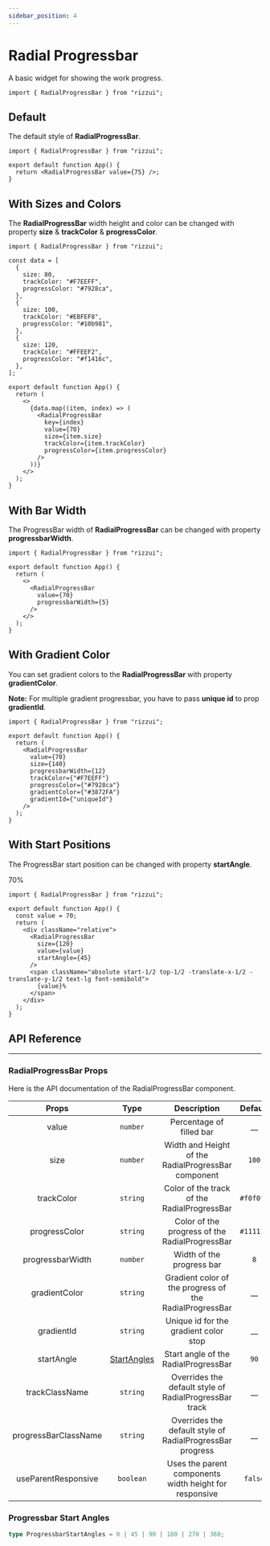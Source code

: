 ```yaml
---
sidebar_position: 4
---
```



# Radial Progressbar

A basic widget for showing the work progress.

```tsx
import { RadialProgressBar } from "rizzui";
```

<div className="mb-20 md:mb-28" />

## Default

The default style of **RadialProgressBar**.

<Paper>
  <RadialProgressBar value={75} />
</Paper>

```tsx
import { RadialProgressBar } from "rizzui";

export default function App() {
  return <RadialProgressBar value={75} />;
}
```

<div className="mb-20" />

## With Sizes and Colors

The **RadialProgressBar** width height and color can be changed with property **size** & **trackColor** & **progressColor**.

<Paper className="flex-row gap-10 flex-wrap justify-evenly">
  <RadialProgressbarColors />
</Paper>

```tsx
import { RadialProgressBar } from "rizzui";

const data = [
  {
    size: 80,
    trackColor: "#F7EEFF",
    progressColor: "#7928ca",
  },
  {
    size: 100,
    trackColor: "#EBFEF8",
    progressColor: "#10b981",
  },
  {
    size: 120,
    trackColor: "#FFEEF2",
    progressColor: "#f1416c",
  },
];

export default function App() {
  return (
    <>
      {data.map((item, index) => (
        <RadialProgressBar
          key={index}
          value={70}
          size={item.size}
          trackColor={item.trackColor}
          progressColor={item.progressColor}
        />
      ))}
    </>
  );
}
```

<div className="mb-20" />

## With Bar Width

The ProgressBar width of **RadialProgressBar** can be changed with property **progressbarWidth**.

<Paper className="flex-row gap-10 flex-wrap justify-evenly">
  <RadialProgressBar
    value={70}
    size={120}
    progressbarWidth={5}
  />
</Paper>

```tsx
import { RadialProgressBar } from "rizzui";

export default function App() {
  return (
    <>
      <RadialProgressBar
        value={70}
        progressbarWidth={5}
      />
    </>
  );
}
```

<div className="mb-20" />

## With Gradient Color

You can set gradient colors to the **RadialProgressBar** with property **gradientColor**.

**Note:** For multiple gradient progressbar, you have to pass **unique id** to prop **gradientId**.

<Paper className="flex-row gap-10 flex-wrap justify-evenly">
  <RadialProgressBar
    value={70}
    size={140}
    progressbarWidth={12}
    trackColor={"#F7EEFF"}
    progressColor={"#7928ca"}
    gradientColor={"#3872FA"}
    gradientId={"uniqueId"}
  />
</Paper>

```tsx
import { RadialProgressBar } from "rizzui";

export default function App() {
  return (
    <RadialProgressBar
      value={70}
      size={140}
      progressbarWidth={12}
      trackColor={"#F7EEFF"}
      progressColor={"#7928ca"}
      gradientColor={"#3872FA"}
      gradientId={"uniqueId"}
    />
  );
}
```

<div className="mb-20" />

## With Start Positions

The ProgressBar start position can be changed with property **startAngle**.

<Paper className="flex-row gap-10 flex-wrap justify-evenly">
  <div className="relative">
    <RadialProgressBar
      value={70}
      size={120}
      startAngle={45}
    />
    <span className="absolute start-1/2 top-1/2 -translate-x-1/2 -translate-y-1/2 text-lg font-semibold">
      70%
    </span>
  </div>
</Paper>

```tsx
import { RadialProgressBar } from "rizzui";

export default function App() {
  const value = 70;
  return (
    <div className="relative">
      <RadialProgressBar
        size={120}
        value={value}
        startAngle={45}
      />
      <span className="absolute start-1/2 top-1/2 -translate-x-1/2 -translate-y-1/2 text-lg font-semibold">
        {value}%
      </span>
    </div>
  );
}
```

<div className="mb-20" />

## API Reference

<hr />

<div className="mb-10" />

### RadialProgressBar Props

Here is the API documentation of the RadialProgressBar component.

<div className="overflow-x-auto">

|        Props         |                   Type                   |                        Description                        |  Default  |
| :------------------: | :--------------------------------------: | :-------------------------------------------------------: | :-------: |
|        value         |                 `number`                 |                 Percentage of filled bar                  |   \_\_    |
|         size         |                 `number`                 |    Width and Height of the RadialProgressBar component    |   `100`   |
|      trackColor      |                 `string`                 |        Color of the track of the RadialProgressBar        | `#f0f0f0` |
|    progressColor     |                 `string`                 |      Color of the progress of the RadialProgressBar       | `#111111` |
|   progressbarWidth   |                 `number`                 |                 Width of the progress bar                 |    `8`    |
|    gradientColor     |                 `string`                 |  Gradient color of the progress of the RadialProgressBar  |   \_\_    |
|      gradientId      |                 `string`                 |           Unique id for the gradient color stop           |   \_\_    |
|      startAngle      | [StartAngles](#progressbar-start-angles) |           Start angle of the RadialProgressBar            |   `90`    |
|    trackClassName    |                 `string`                 |  Overrides the default style of RadialProgressBar track   |   \_\_    |
| progressBarClassName |                 `string`                 | Overrides the default style of RadialProgressBar progress |   \_\_    |
| useParentResponsive  |                `boolean`                 |  Uses the parent components width height for responsive   |  `false`  |

</div>

<div className="mb-10" />

### Progressbar Start Angles

```ts
type ProgressbarStartAngles = 0 | 45 | 90 | 180 | 270 | 360;
```
